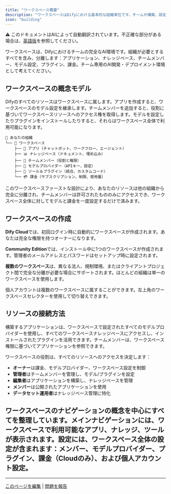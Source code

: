 ```yaml
---
title: "ワークスペース概要"
description: "ワークスペースはDifyにおける基本的な組織単位です。チームが構築、設定、管理するすべてがワークスペース内に存在します"
icon: "building"
---
```


<Note> ⚠️ このドキュメントはAIによって自動翻訳されています。不正確な部分がある場合は、[英語版](../../../../en/documentation/pages/workspace/readme.mdx)を参照してください。</Note>

ワークスペースは、Difyにおけるチームの完全なAI環境です。組織が必要とするすべてを含み、分離します：アプリケーション、ナレッジベース、チームメンバー、モデル設定、プラグイン、課金。チーム専用のAI開発・デプロイメント環境として考えてください。

## ワークスペースの概念モデル

Difyのすべてのリソースはワークスペースに属します。アプリを作成すると、ワークスペースのモデル設定を継承します。チームメンバーを追加すると、役割に基づいてワークスペースリソースへのアクセス権を取得します。モデルを設定したりプラグインをインストールしたりすると、それらはワークスペース全体で利用可能になります。

```
🏢 あなたの組織
└── 📁 ワークスペース
    ├── 🤖 アプリ（チャットボット、ワークフロー、エージェント）
    ├── 📊 ナレッジベース（ドキュメント、埋め込み）
    ├── 👥 チームメンバー（役割と権限） 
    ├── 🧠 モデルプロバイダー（APIキー、設定）
    ├── 🔧 ツール＆プラグイン（統合、カスタムコード）
    └── 💳 課金（サブスクリプション、制限、使用量）
```

このワークスペースファーストな設計により、あなたのリソースは他の組織から完全に分離され、チームメンバーは許可されたもののみにアクセスでき、ワークスペース全体に対してモデルと課金を一度設定するだけで済みます。

## ワークスペースの作成

**Dify Cloud**では、初回ログイン時に自動的にワークスペースが作成されます。あなたは完全な権限を持つオーナーになります。

**Community Edition**では、インストール中に1つのワークスペースが作成されます。管理者のメールアドレスとパスワードはセットアップ時に設定されます。

**複数のワークスペース**は、異なる法人、規制環境、またはクライアントプロジェクト間で完全な分離が必要な場合にサポートされます。ほとんどの組織は単一のワークスペースを使用します。

<Info>
個人アカウントは複数のワークスペースに属することができます。左上角のワークスペースセレクターを使用して切り替えできます。
</Info>

## リソースの接続方法

構築するアプリケーションは、ワークスペースで設定されたすべてのモデルプロバイダーを使用し、すべてのワークスペースナレッジベースにアクセスし、インストールされたプラグインを活用できます。チームメンバーは、ワークスペース権限に基づいてアプリケーションを参照できます。

ワークスペースの役割は、すべてのリソースへのアクセスを決定します：
- **オーナー**は課金、モデルプロバイダー、ワークスペース設定を制御
- **管理者**はチームメンバーを管理し、モデル/プラグインを設定  
- **編集者**はアプリケーションを構築し、ナレッジベースを管理
- **メンバー**は公開されたアプリケーションを使用
- **データセット運用者**はナレッジベース管理に特化

## ワークスペースのナビゲーションの概念を中心にすべてを整理しています。メインナビゲーションには、ワークスペースで利用可能なアプリ、ナレッジ、ツールが表示されます。設定には、ワークスペース全体の設定が含まれます：メンバー、モデルプロバイダー、プラグイン、課金（Cloudのみ）、および個人アカウント設定。

---

[このページを編集](https://github.com/langgenius/dify-docs/edit/main/en/guides/workspace/app.mdx) | [問題を報告](https://github.com/langgenius/dify-docs/issues/new?template=docs.yml)